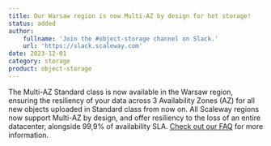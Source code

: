 ```yaml
---
title: Our Warsaw region is now Multi-AZ by design for hot storage!
status: added
author:
    fullname: 'Join the #object-storage channel on Slack.'
    url: 'https://slack.scaleway.com'
date: 2023-12-01
category: storage
product: object-storage
---
```


The Multi-AZ Standard class is now available in the Warsaw region, ensuring the resiliency of your data across 3 Availability Zones (AZ) for all new objects uploaded in Standard class from now on. All Scaleway regions now support Multi-AZ by design, and offer resiliency to the loss of an entire datacenter, alongside 99,9% of availability SLA. [Check out our FAQ](/faq/objectstorage/) for more information.

